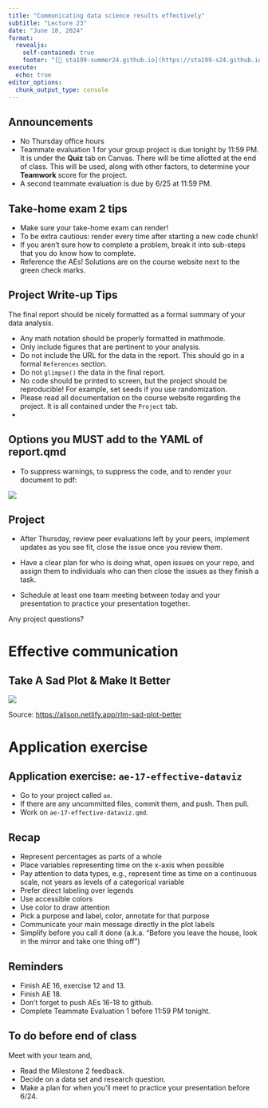 ```yaml
---
title: "Communicating data science results effectively"
subtitle: "Lecture 23"
date: "June 18, 2024"
format: 
  revealjs:
    self-contained: true
    footer: "[🔗 sta199-summer24.github.io](https://sta199-s24.github.io/) &nbsp;·&nbsp; [❓ Ask on Ed](https://edstem.org/us/courses/59071/discussion/)"
execute: 
  echo: true
editor_options: 
  chunk_output_type: console
---
```


## Announcements {.smaller}

-   No Thursday office hours
-   Teammate evaluation 1 for your group project is due tonight by 11:59 PM. It is under the **Quiz** tab on Canvas. There will be time allotted at the end of class. This will be used, along with other factors, to determine your **Teamwork** score for the project.
-   A second teammate evaluation is due by 6/25 at 11:59 PM.

## Take-home exam 2 tips

-   Make sure your take-home exam can render! 
-   To be extra cautious: render every time after starting a new code chunk!
-   If you aren't sure how to complete a problem, break it into sub-steps that you do know how to complete.
-   Reference the AEs! Solutions are on the course website next to the green check marks.

## Project Write-up Tips {.smaller}

The final report should be nicely formatted as a formal summary of your data analysis. 


- Any math notation should be properly formatted in mathmode.
- Only include figures that are pertinent to your analysis.
-   Do not include the URL for the data in the report. This should go in a formal `References` section.
-   Do not `glimpse()` the data in the final report.
-   No code should be printed to screen, but the project should be reproducible! For example, set seeds if you use randomization.
-   Please read all documentation on the course website regarding the project. It is all contained under the `Project` tab.
-   

## Options you MUST add to the YAML of **report.qmd**  {.smaller}

- To suppress warnings, to suppress the code, and to render your document to pdf:

![](images/YAML_project.png)



## Project {.smaller}

-   After Thursday, review peer evaluations left by your peers, implement updates as you see fit, close the issue once you review them.

-   Have a clear plan for who is doing what, open issues on your repo, and assign them to individuals who can then close the issues as they finish a task.

-   Schedule at least one team meeting between today and your presentation to practice your presentation together.



::: task
Any project questions?
:::

# Effective communication

## Take A Sad Plot & Make It Better {.smaller}

![](images/sad-plot-to-better.gif)

::: aside
Source: [https://alison.netlify.app/rlm-sad-plot-better](alison.netlify.app/rlm-sad-plot-better)
:::

# Application exercise

## Application exercise: `ae-17-effective-dataviz` {.smaller}

::: appex
-   Go to your project called `ae`.
-   If there are any uncommitted files, commit them, and push. Then pull.
-   Work on `ae-17-effective-dataviz.qmd`.
:::

## Recap {.smaller}

::: incremental
-   Represent percentages as parts of a whole
-   Place variables representing time on the x-axis when possible
-   Pay attention to data types, e.g., represent time as time on a continuous scale, not years as levels of a categorical variable
-   Prefer direct labeling over legends
-   Use accessible colors
-   Use color to draw attention
-   Pick a purpose and label, color, annotate for that purpose
-   Communicate your main message directly in the plot labels
-   Simplify before you call it done (a.k.a. "Before you leave the house, look in the mirror and take one thing off")
:::

## Reminders {.smaller}

- Finish AE 16, exercise 12 and 13.
- Finish AE 18.
- Don't forget to push AEs 16-18 to github.
- Complete Teammate Evaluation 1 before 11:59 PM tonight.

## To do before end of class {.smaller}

Meet with your team and,

-   Read the Milestone 2 feedback.
-   Decide on a data set and research question.
-   Make a plan for when you'll meet to practice your presentation before 6/24.


